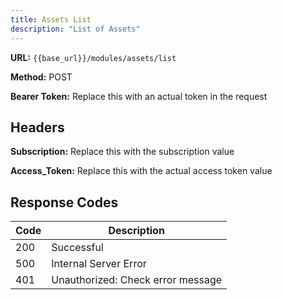 ```yaml
---
title: Assets List
description: "List of Assets"
---
```


**URL:** `{{base_url}}/modules/assets/list`

**Method:** POST

**Bearer Token:** Replace this with an actual token in the request

## Headers
**Subscription:** Replace this with the subscription value

**Access_Token:** Replace this with the actual access token value

## Response Codes

| Code | Description                        |
| ---- | ---------------------------------- |
| 200  | Successful                         |
| 500  | Internal Server Error              |
| 401  | Unauthorized: Check error message  |
